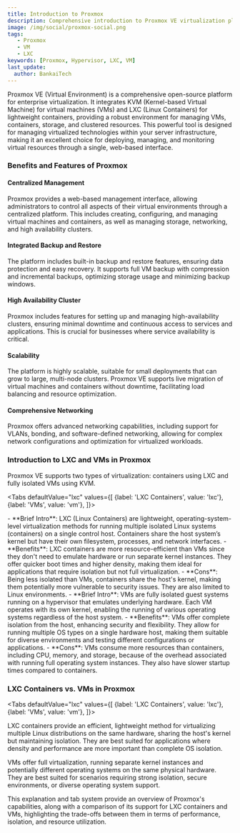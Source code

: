 ```yaml
---
title: Introduction to Proxmox
description: Comprehensive introduction to Proxmox VE virtualization platform covering KVM virtual machines, LXC containers, and enterprise virtualization features.
image: /img/social/proxmox-social.png
tags:
   - Proxmox
   - VM
   - LXC
keywords: [Proxmox, Hypervisor, LXC, VM]
last_update:
  author: BankaiTech
---
```



Proxmox VE (Virtual Environment) is a comprehensive open-source platform for enterprise virtualization. It integrates KVM (Kernel-based Virtual Machine) for virtual machines (VMs) and LXC (Linux Containers) for lightweight containers, providing a robust environment for managing VMs, containers, storage, and clustered resources. This powerful tool is designed for managing virtualized technologies within your server infrastructure, making it an excellent choice for deploying, managing, and monitoring virtual resources through a single, web-based interface.

### **Benefits and Features of Proxmox**

#### **Centralized Management**
Proxmox provides a web-based management interface, allowing administrators to control all aspects of their virtual environments through a centralized platform. This includes creating, configuring, and managing virtual machines and containers, as well as managing storage, networking, and high availability clusters.

#### **Integrated Backup and Restore**
The platform includes built-in backup and restore features, ensuring data protection and easy recovery. It supports full VM backup with compression and incremental backups, optimizing storage usage and minimizing backup windows.

#### **High Availability Cluster**
Proxmox includes features for setting up and managing high-availability clusters, ensuring minimal downtime and continuous access to services and applications. This is crucial for businesses where service availability is critical.

#### **Scalability**
The platform is highly scalable, suitable for small deployments that can grow to large, multi-node clusters. Proxmox VE supports live migration of virtual machines and containers without downtime, facilitating load balancing and resource optimization.

#### **Comprehensive Networking**
Proxmox offers advanced networking capabilities, including support for VLANs, bonding, and software-defined networking, allowing for complex network configurations and optimization for virtualized workloads.

### **Introduction to LXC and VMs in Proxmox**

Proxmox VE supports two types of virtualization: containers using LXC and fully isolated VMs using KVM.

<Tabs
  defaultValue="lxc"
  values={[
    {label: 'LXC Containers', value: 'lxc'},
    {label: 'VMs', value: 'vm'},
  ]}>

<TabItem value="lxc">
- **Brief Intro**: LXC (Linux Containers) are lightweight, operating-system-level virtualization methods for running multiple isolated Linux systems (containers) on a single control host. Containers share the host system’s kernel but have their own filesystem, processes, and network interfaces.
- **Benefits**: LXC containers are more resource-efficient than VMs since they don't need to emulate hardware or run separate kernel instances. They offer quicker boot times and higher density, making them ideal for applications that require isolation but not full virtualization.
- **Cons**: Being less isolated than VMs, containers share the host's kernel, making them potentially more vulnerable to security issues. They are also limited to Linux environments.
</TabItem>

<TabItem value="vm">
- **Brief Intro**: VMs are fully isolated guest systems running on a hypervisor that emulates underlying hardware. Each VM operates with its own kernel, enabling the running of various operating systems regardless of the host system.
- **Benefits**: VMs offer complete isolation from the host, enhancing security and flexibility. They allow for running multiple OS types on a single hardware host, making them suitable for diverse environments and testing different configurations or applications.
- **Cons**: VMs consume more resources than containers, including CPU, memory, and storage, because of the overhead associated with running full operating system instances. They also have slower startup times compared to containers.
</TabItem>
</Tabs>

### **LXC Containers vs. VMs in Proxmox**

<Tabs
  defaultValue="lxc"
  values={[
    {label: 'LXC Containers', value: 'lxc'},
    {label: 'VMs', value: 'vm'},
  ]}>
  
  <TabItem value="lxc">LXC containers provide an efficient, lightweight method for virtualizing multiple Linux distributions on the same hardware, sharing the host's kernel but maintaining isolation. They are best suited for applications where density and performance are more important than complete OS isolation.</TabItem>

  <TabItem value="vm">VMs offer full virtualization, running separate kernel instances and potentially different operating systems on the same physical hardware. They are best suited for scenarios requiring strong isolation, secure environments, or diverse operating system support.</TabItem>
</Tabs>

This explanation and tab system provide an overview of Proxmox's capabilities, along with a comparison of its support for LXC containers and VMs, highlighting the trade-offs between them in terms of performance, isolation, and resource utilization.

<BuyMeACoffeeButton />
